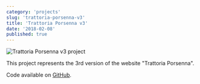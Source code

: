 ```yaml
---
category: 'projects'
slug: 'trattoria-porsenna-v3'
title: 'Trattoria Porsenna v3'
date: '2018-02-08'
published: true
---
```


![Trattoria Porsenna v3 project](./images/porsenna3.png)

This project represents the 3rd version of the website "Trattoria Porsenna".

Code available on <a href='https://github.com/eneax/Trattoria_Porsenna_v3'>GitHub</a>.
